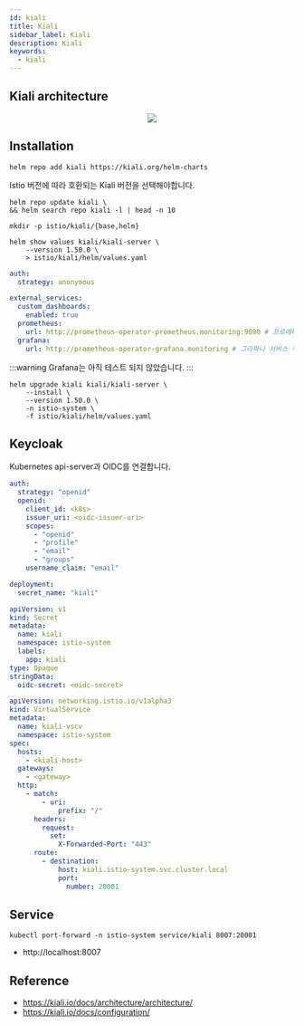 ```yaml
---
id: kiali
title: Kiali
sidebar_label: Kiali
description: Kiali
keywords:
  - kiali
---
```



## Kiali architecture

<center>
  <img src={useBaseUrl("img/mlops/mlops/istio/kiali-architecture.png")} />
</center>

## Installation

```shell
helm repo add kiali https://kiali.org/helm-charts
```

Istio 버전에 따라 호환되는 Kiali 버전을 선택해야합니다.

```shell
helm repo update kiali \
&& helm search repo kiali -l | head -n 10
```

```shell
mkdir -p istio/kiali/{base,helm}
```

```shell
helm show values kiali/kiali-server \
    --version 1.50.0 \
    > istio/kiali/helm/values.yaml
```

```yaml title="istio/kiali/helm/values.yaml"
auth:
  strategy: anonymous

external_services:
  custom_dashboards:
    enabled: true
  prometheus:
    url: http://prometheus-operator-prometheus.monitoring:9090 # 프로메테우스 서비스 주소
  grafana:
    url: http://prometheus-operator-grafana.monitoring # 그라파나 서비스 주소
```

:::warning
Grafana는 아직 테스트 되지 않았습니다.
:::

```shell
helm upgrade kiali kiali/kiali-server \
    --install \
    --version 1.50.0 \
    -n istio-system \
    -f istio/kiali/helm/values.yaml
```

## Keycloak

Kubernetes api-server과 OIDC를 연결합니다.

```yaml title="istio/kiali/helm/values.yaml"
auth:
  strategy: "openid"
  openid:
    client_id: <k8s>
    issuer_uri: <oidc-issuer-uri>
    scopes:
      - "openid"
      - "profile"
      - "email"
      - "groups"
    username_claim: "email"

deployment:
  secret_name: "kiali"
```

```yaml
apiVersion: v1
kind: Secret
metadata:
  name: kiali
  namespace: istio-system
  labels:
    app: kiali
type: Opaque
stringData:
  oidc-secret: <oidc-secret>
```

```yaml
apiVersion: networking.istio.io/v1alpha3
kind: VirtualService
metadata:
  name: kiali-vscv
  namespace: istio-system
spec:
  hosts:
    - <kiali-host>
  gateways:
    - <gateway>
  http:
    - match:
        - uri:
            prefix: "/"
      headers:
        request:
          set:
            X-Forwarded-Port: "443"
      route:
        - destination:
            host: kiali.istio-system.svc.cluster.local
            port:
              number: 20001
```

## Service

```shell
kubectl port-forward -n istio-system service/kiali 8007:20001
```

- http://localhost:8007

## Reference

- https://kiali.io/docs/architecture/architecture/
- https://kiali.io/docs/configuration/
